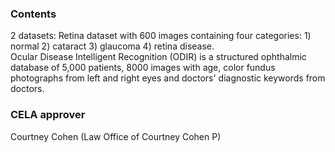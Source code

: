 ### Contents
2 datasets:
Retina dataset with 600 images containing four categories: 1) normal 2) cataract 3) glaucoma 4) retina disease.  
Ocular Disease Intelligent Recognition (ODIR) is a structured ophthalmic database of 5,000 patients, 8000 images with age, color fundus photographs from left and right eyes and doctors' diagnostic keywords from doctors.

### CELA approver
Courtney Cohen (Law Office of Courtney Cohen P)